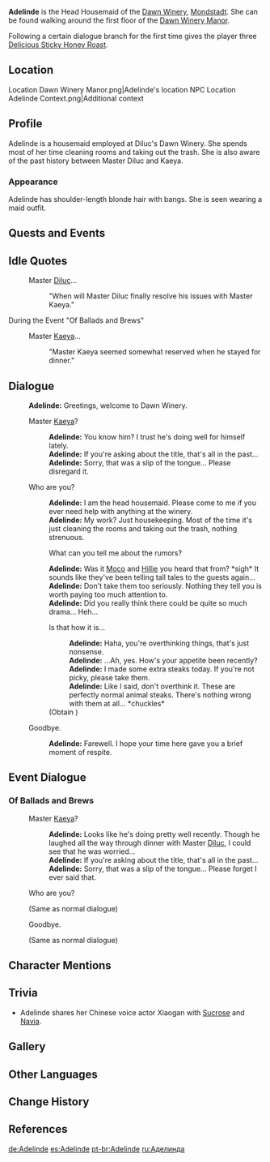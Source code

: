 {{Character Infobox
|type             = Open-World NPC
|image            = NPC Adelinde.png
|region           = Mondstadt
|location         = Mondstadt
|affiliation      = Dawn Winery
|title            = Head Housemaid
|dialoguereward   = {{Card|Delicious Sticky Honey Roast|3}}
|voiceCN          = [https://zh.moegirl.org.cn/小敢 Xiaogan ({{zh|小敢}})]<ref>Bilibili: [https://t.bilibili.com/685327268351836168 CN VA Self Announement]</ref>
|voiceJP          = [http://amuleto.jp/talents/tabatanene.html Tabata Nene ({{ja|田畑 寧々}})]<ref name="Tabata Nene">Amuleto: [http://amuleto.jp/talents/tabatanene.html JP VA's Profile]</ref>
}}
'''Adelinde''' is the Head Housemaid of the [[Dawn Winery]], [[Mondstadt]]. She can be found walking around the first floor of the [[Dawn Winery Manor]].

Following a certain dialogue branch for the first time gives the player three [[Delicious Sticky Honey Roast]].

==Location==
<gallery>
Location Dawn Winery Manor.png|Adelinde's location
NPC Location Adelinde Context.png|Additional context
</gallery>

==Profile==
Adelinde is a housemaid employed at Diluc's Dawn Winery. She spends most of her time cleaning rooms and taking out the trash. She is also aware of the past history between Master Diluc and Kaeya.

===Appearance===
Adelinde has shoulder-length blonde hair with bangs. She is seen wearing a maid outfit.

==Quests and Events==
{{Quests and Events}}

==Idle Quotes==
{{Dialogue Start}}
:{{DIcon|Idle}} Master [[Diluc]]...
::{{A|VO Adelinde 01.ogg}} "When will Master Diluc finally resolve his issues with Master Kaeya."
{{Dialogue End}}

;During the Event "Of Ballads and Brews"
{{Dialogue Start}}
:{{DIcon|Idle}} Master [[Kaeya]]...
::{{A|VO Adelinde Of Ballads and Brews 01.ogg}} "Master Kaeya seemed somewhat reserved when he stayed for dinner."
{{Dialogue End}}

==Dialogue==
{{Dialogue Start}}
:'''Adelinde:''' Greetings, welcome to Dawn Winery.
:{{DIcon}} Master [[Kaeya]]?
::'''Adelinde:''' You know him? I trust he's doing well for himself lately.
::'''Adelinde:''' If you're asking about the title, that's all in the past...
::'''Adelinde:''' Sorry, that was a slip of the tongue... Please disregard it.
:{{DIcon}} Who are you?
::'''Adelinde:''' I am the head housemaid. Please come to me if you ever need help with anything at the winery.
::'''Adelinde:''' My work? Just housekeeping. Most of the time it's just cleaning the rooms and taking out the trash, nothing strenuous.
::{{DIcon}} What can you tell me about the rumors?
::'''Adelinde:''' Was it [[Moco]] and [[Hillie]] you heard that from? *sigh* It sounds like they've been telling tall tales to the guests again...
::'''Adelinde:''' Don't take them too seriously. Nothing they tell you is worth paying too much attention to.
::'''Adelinde:''' Did you really think there could be quite so much drama... Heh...
::{{DIcon|Reward}} Is that how it is...
:::'''Adelinde:''' Haha, you're overthinking things, that's just nonsense.
:::'''Adelinde:''' ...Ah, yes. How's your appetite been recently?
:::'''Adelinde:''' I made some extra steaks today. If you're not picky, please take them.
:::'''Adelinde:''' Like I said, don't overthink it. These are perfectly normal animal steaks. There's nothing wrong with them at all... *chuckles*
::;(Obtain {{Item|Delicious Sticky Honey Roast|20|x=3}})
:{{DIcon}} Goodbye.
::'''Adelinde:''' Farewell. I hope your time here gave you a brief moment of respite.
{{Dialogue End}}

==Event Dialogue==
===Of Ballads and Brews===
{{Dialogue Start}}
:{{DIcon}} Master [[Kaeya]]?
::'''Adelinde:''' Looks like he's doing pretty well recently. Though he laughed all the way through dinner with Master [[Diluc]], I could see that he was worried...
::'''Adelinde:''' If you're asking about the title, that's all in the past...
::'''Adelinde:''' Sorry, that was a slip of the tongue... Please forget I ever said that.
:{{DIcon}} Who are you?
:;(Same as normal dialogue)
:{{DIcon}} Goodbye.
:;(Same as normal dialogue)
{{Dialogue End}}

==Character Mentions==
{{Character Mentions}}

==Trivia==
* Adelinde shares her Chinese voice actor Xiaogan with [[Sucrose]] and [[Navia]].

==Gallery==
{{Files by Character Gallery|Adelinde Gallery Files}}

==Other Languages==
{{Other Languages|default_hidden = 1
|en      = Adelinde
|zhs     = 爱德琳
|zhs_rm  = Àidélín
|zht     = 愛德琳
|zht_rm  = Àidélín
|ja      = アデリン
|ja_rm   = Aderin
|ko      = 아델린
|es      = Adelinde
|fr      = Adelinde
|ru      = Аделинда
|th      = Adelinde
|vi      = Adelinde
|de      = Adelinde
|id      = Adelinde
|pt      = Adelinde
|tr      = Adelinde
|it      = Adelinde
}}

==Change History==
{{Change History|1.0}}

==References==
{{Reflist|1}}

[[de:Adelinde]]
[[es:Adelinde]]
[[pt-br:Adelinde]]
[[ru:Аделинда]]